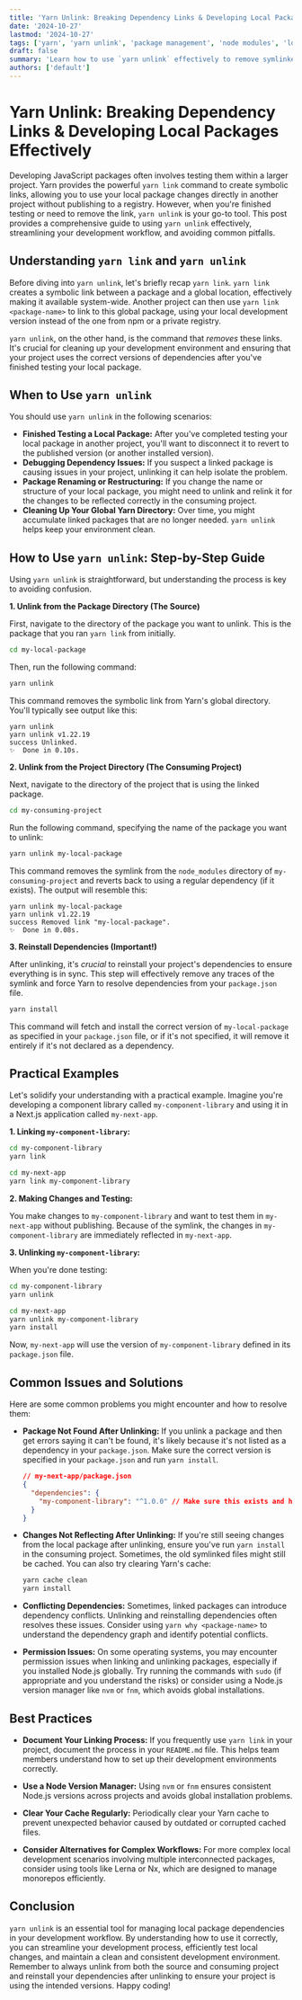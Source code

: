 ```yaml
---
title: 'Yarn Unlink: Breaking Dependency Links & Developing Local Packages Effectively'
date: '2024-10-27'
lastmod: '2024-10-27'
tags: ['yarn', 'yarn unlink', 'package management', 'node modules', 'local development', 'npm', 'javascript', 'development workflow', 'symlinks', 'yarn link']
draft: false
summary: 'Learn how to use `yarn unlink` effectively to remove symlinked packages created with `yarn link`, enabling smoother development and testing of local packages within your projects. This comprehensive guide provides practical examples and best practices for managing your Yarn dependencies.'
authors: ['default']
---
```


# Yarn Unlink: Breaking Dependency Links & Developing Local Packages Effectively

Developing JavaScript packages often involves testing them within a larger project.  Yarn provides the powerful `yarn link` command to create symbolic links, allowing you to use your local package changes directly in another project without publishing to a registry. However, when you're finished testing or need to remove the link, `yarn unlink` is your go-to tool. This post provides a comprehensive guide to using `yarn unlink` effectively, streamlining your development workflow, and avoiding common pitfalls.

## Understanding `yarn link` and `yarn unlink`

Before diving into `yarn unlink`, let's briefly recap `yarn link`.  `yarn link` creates a symbolic link between a package and a global location, effectively making it available system-wide.  Another project can then use `yarn link <package-name>` to link to this global package, using your local development version instead of the one from npm or a private registry.

`yarn unlink`, on the other hand, is the command that *removes* these links.  It's crucial for cleaning up your development environment and ensuring that your project uses the correct versions of dependencies after you've finished testing your local package.

##  When to Use `yarn unlink`

You should use `yarn unlink` in the following scenarios:

*   **Finished Testing a Local Package:** After you've completed testing your local package in another project, you'll want to disconnect it to revert to the published version (or another installed version).
*   **Debugging Dependency Issues:**  If you suspect a linked package is causing issues in your project, unlinking it can help isolate the problem.
*   **Package Renaming or Restructuring:** If you change the name or structure of your local package, you might need to unlink and relink it for the changes to be reflected correctly in the consuming project.
*   **Cleaning Up Your Global Yarn Directory:**  Over time, you might accumulate linked packages that are no longer needed.  `yarn unlink` helps keep your environment clean.

## How to Use `yarn unlink`: Step-by-Step Guide

Using `yarn unlink` is straightforward, but understanding the process is key to avoiding confusion.

**1. Unlink from the Package Directory (The Source)**

First, navigate to the directory of the package you want to unlink. This is the package that you ran `yarn link` from initially.

```bash
cd my-local-package
```

Then, run the following command:

```bash
yarn unlink
```

This command removes the symbolic link from Yarn's global directory.  You'll typically see output like this:

```
yarn unlink
yarn unlink v1.22.19
success Unlinked.
✨  Done in 0.10s.
```

**2. Unlink from the Project Directory (The Consuming Project)**

Next, navigate to the directory of the project that is using the linked package.

```bash
cd my-consuming-project
```

Run the following command, specifying the name of the package you want to unlink:

```bash
yarn unlink my-local-package
```

This command removes the symlink from the `node_modules` directory of `my-consuming-project` and reverts back to using a regular dependency (if it exists).  The output will resemble this:

```
yarn unlink my-local-package
yarn unlink v1.22.19
success Removed link "my-local-package".
✨  Done in 0.08s.
```

**3. Reinstall Dependencies (Important!)**

After unlinking, it's *crucial* to reinstall your project's dependencies to ensure everything is in sync. This step will effectively remove any traces of the symlink and force Yarn to resolve dependencies from your `package.json` file.

```bash
yarn install
```

This command will fetch and install the correct version of `my-local-package` as specified in your `package.json` file, or if it's not specified, it will remove it entirely if it's not declared as a dependency.

##  Practical Examples

Let's solidify your understanding with a practical example.  Imagine you're developing a component library called `my-component-library` and using it in a Next.js application called `my-next-app`.

**1. Linking `my-component-library`:**

```bash
cd my-component-library
yarn link
```

```bash
cd my-next-app
yarn link my-component-library
```

**2. Making Changes and Testing:**

You make changes to `my-component-library` and want to test them in `my-next-app` without publishing.  Because of the symlink, the changes in `my-component-library` are immediately reflected in `my-next-app`.

**3. Unlinking `my-component-library`:**

When you're done testing:

```bash
cd my-component-library
yarn unlink
```

```bash
cd my-next-app
yarn unlink my-component-library
yarn install
```

Now, `my-next-app` will use the version of `my-component-library` defined in its `package.json` file.

## Common Issues and Solutions

Here are some common problems you might encounter and how to resolve them:

*   **Package Not Found After Unlinking:**  If you unlink a package and then get errors saying it can't be found, it's likely because it's not listed as a dependency in your `package.json`.  Make sure the correct version is specified in your `package.json` and run `yarn install`.

    ```json
    // my-next-app/package.json
    {
      "dependencies": {
        "my-component-library": "^1.0.0" // Make sure this exists and has the correct version
      }
    }
    ```

*   **Changes Not Reflecting After Unlinking:**  If you're still seeing changes from the local package after unlinking, ensure you've run `yarn install` in the consuming project.  Sometimes, the old symlinked files might still be cached.  You can also try clearing Yarn's cache:

    ```bash
    yarn cache clean
    yarn install
    ```

*   **Conflicting Dependencies:**  Sometimes, linked packages can introduce dependency conflicts.  Unlinking and reinstalling dependencies often resolves these issues. Consider using `yarn why <package-name>` to understand the dependency graph and identify potential conflicts.

*   **Permission Issues:** On some operating systems, you may encounter permission issues when linking and unlinking packages, especially if you installed Node.js globally. Try running the commands with `sudo` (if appropriate and you understand the risks) or consider using a Node.js version manager like `nvm` or `fnm`, which avoids global installations.

## Best Practices

*   **Document Your Linking Process:**  If you frequently use `yarn link` in your project, document the process in your `README.md` file.  This helps team members understand how to set up their development environments correctly.

*   **Use a Node Version Manager:** Using `nvm` or `fnm` ensures consistent Node.js versions across projects and avoids global installation problems.

*   **Clear Your Cache Regularly:**  Periodically clear your Yarn cache to prevent unexpected behavior caused by outdated or corrupted cached files.

*   **Consider Alternatives for Complex Workflows:** For more complex local development scenarios involving multiple interconnected packages, consider using tools like Lerna or Nx, which are designed to manage monorepos efficiently.

## Conclusion

`yarn unlink` is an essential tool for managing local package dependencies in your development workflow. By understanding how to use it correctly, you can streamline your development process, efficiently test local changes, and maintain a clean and consistent development environment. Remember to always unlink from both the source and consuming project and reinstall your dependencies after unlinking to ensure your project is using the intended versions. Happy coding!